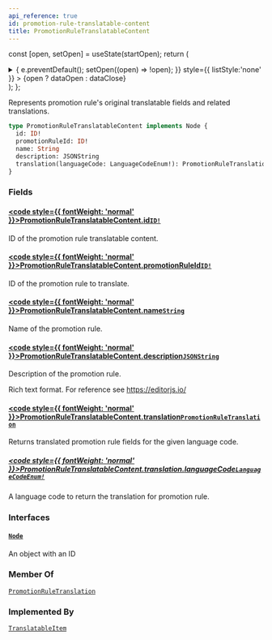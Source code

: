 ```yaml
---
api_reference: true
id: promotion-rule-translatable-content
title: PromotionRuleTranslatableContent
---
```






const [open, setOpen] = useState(startOpen);
return (
<details {...(open ? { open: true } : {})} className="details" style={{ border:'none', boxShadow:'none', background:'var(--ifm-background-color)' }}>
<summary
onClick={(e) => {
e.preventDefault();
setOpen((open) => !open);
}}
style={{ listStyle:'none' }} >
{open ? dataOpen : dataClose}
</summary>
{open && children}
</details>
);
};

Represents promotion rule's original translatable fields and related translations.

```graphql
type PromotionRuleTranslatableContent implements Node {
  id: ID!
  promotionRuleId: ID!
  name: String
  description: JSONString
  translation(languageCode: LanguageCodeEnum!): PromotionRuleTranslation
}
```

### Fields

#### [<code style={{ fontWeight: 'normal' }}>PromotionRuleTranslatableContent.<b>id</b></code>](#)<Bullet />[`ID!`](../../../api-reference/miscellaneous/scalars/id.mdx) <Badge class="badge badge--secondary" text="non-null"/> <Badge class="badge badge--secondary" text="scalar"/> <Badge class="badge badge--secondary" text="miscellaneous"/>

ID of the promotion rule translatable content.

#### [<code style={{ fontWeight: 'normal' }}>PromotionRuleTranslatableContent.<b>promotionRuleId</b></code>](#)<Bullet />[`ID!`](../../../api-reference/miscellaneous/scalars/id.mdx) <Badge class="badge badge--secondary" text="non-null"/> <Badge class="badge badge--secondary" text="scalar"/> <Badge class="badge badge--secondary" text="miscellaneous"/>

ID of the promotion rule to translate.

#### [<code style={{ fontWeight: 'normal' }}>PromotionRuleTranslatableContent.<b>name</b></code>](#)<Bullet />[`String`](../../../api-reference/miscellaneous/scalars/string.mdx) <Badge class="badge badge--secondary" text="scalar"/> <Badge class="badge badge--secondary" text="miscellaneous"/>

Name of the promotion rule.

#### [<code style={{ fontWeight: 'normal' }}>PromotionRuleTranslatableContent.<b>description</b></code>](#)<Bullet />[`JSONString`](../../../api-reference/miscellaneous/scalars/jsonstring.mdx) <Badge class="badge badge--secondary" text="scalar"/> <Badge class="badge badge--secondary" text="miscellaneous"/>

Description of the promotion rule.

Rich text format. For reference see https://editorjs.io/

#### [<code style={{ fontWeight: 'normal' }}>PromotionRuleTranslatableContent.<b>translation</b></code>](#)<Bullet />[`PromotionRuleTranslation`](../../../api-reference/discounts/objects/promotion-rule-translation.mdx) <Badge class="badge badge--secondary" text="object"/> <Badge class="badge badge--secondary" text="discounts"/>

Returns translated promotion rule fields for the given language code.

##### [<code style={{ fontWeight: 'normal' }}>PromotionRuleTranslatableContent.translation.<b>languageCode</b></code>](#)<Bullet />[`LanguageCodeEnum!`](../../../api-reference/miscellaneous/enums/language-code-enum.mdx) <Badge class="badge badge--secondary" text="non-null"/> <Badge class="badge badge--secondary" text="enum"/> <Badge class="badge badge--secondary" text="miscellaneous"/>

A language code to return the translation for promotion rule.

### Interfaces

#### [`Node`](../../../api-reference/miscellaneous/interfaces/node.mdx) <Badge class="badge badge--secondary" text="interface"/> <Badge class="badge badge--secondary" text="miscellaneous"/>

An object with an ID

### Member Of

[`PromotionRuleTranslation`](../../../api-reference/discounts/objects/promotion-rule-translation.mdx) <Badge class="badge badge--secondary" text="object"/>

### Implemented By

[`TranslatableItem`](../../../api-reference/miscellaneous/unions/translatable-item.mdx) <Badge class="badge badge--secondary" text="union"/>
